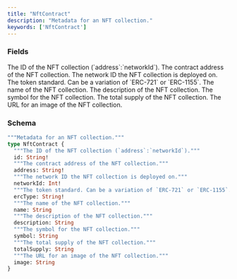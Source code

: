 ```yaml
---
title: "NftContract"
description: "Metadata for an NFT collection."
keywords: ['NftContract']
---
```


### Fields

<ResponseField name="id" type="String!" required>
  The ID of the NFT collection (`address`:`networkId`).
</ResponseField>

<ResponseField name="address" type="String!" required>
  The contract address of the NFT collection.
</ResponseField>

<ResponseField name="networkId" type="Int!" required>
  The network ID the NFT collection is deployed on.
</ResponseField>

<ResponseField name="ercType" type="String!" required>
  The token standard. Can be a variation of `ERC-721` or `ERC-1155`.
</ResponseField>

<ResponseField name="name" type="String">
  The name of the NFT collection.
</ResponseField>

<ResponseField name="description" type="String">
  The description of the NFT collection.
</ResponseField>

<ResponseField name="symbol" type="String">
  The symbol for the NFT collection.
</ResponseField>

<ResponseField name="totalSupply" type="String">
  The total supply of the NFT collection.
</ResponseField>

<ResponseField name="image" type="String">
  The URL for an image of the NFT collection.
</ResponseField>

### Schema


```graphql 
"""Metadata for an NFT collection."""
type NftContract {
  """The ID of the NFT collection (`address`:`networkId`)."""
  id: String!
  """The contract address of the NFT collection."""
  address: String!
  """The network ID the NFT collection is deployed on."""
  networkId: Int!
  """The token standard. Can be a variation of `ERC-721` or `ERC-1155`."""
  ercType: String!
  """The name of the NFT collection."""
  name: String
  """The description of the NFT collection."""
  description: String
  """The symbol for the NFT collection."""
  symbol: String
  """The total supply of the NFT collection."""
  totalSupply: String
  """The URL for an image of the NFT collection."""
  image: String
}
```
